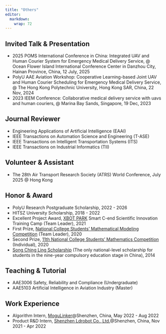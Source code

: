 ```yaml
---
title: "Others"
editor: 
  markdown: 
    wrap: 72
---
```



## Invited Talk \& Presentation

- 2025 POMS International Conference in China: Integrated UAV and Human Courier System for Emergency Medical Delivery Service, \@ Ocean Flower Island International Conference Center in Danzhou City, Hainan Province, China, 12 July, 2025 
- PolyU AAE Aviation Workshop: Cooperative Learning-based Joint UAV and Human Courier Scheduling for Emergency Medical Delivery Service, \@ The Hong Kong Polytechnic University, Hong Kong SAR, China, 22 Nov, 2024 
- 2023 IEEM Conference: Collaborative medical delivery service with uavs and human couriers, \@ Marina Bay Sands, Singapore, 19 Dec, 2023


## Journal Reviewer
- Engineering Applications of Artificial Intelligence (EAAI)
- IEEE Transactions on Automation Science and Engineering (T-ASE)
- IEEE Transactions on Intelligent Transportation Systems (ITS)
- IEEE Transactions on Industrial Informatics (TII)

## Volunteer \& Assistant

- The 28th Air Transport Research Society (ATRS) World Conference, July 2025 \@ Hong Kong

## Honor \& Award

- PolyU Research Postgraduate Scholarship, 2022 - 2026
- HITSZ University Scholarship, 2018 - 2022
- Excellent Project Award, [XBOT PARK](https://en.xbotpark.com/) Smart C-end Scientific Innovation Training Camp (Team Leader), 2021
- First Prize, [National College Students' Mathematical Modeling Competition](https://www.mcm.edu.cn/) (Team Leader), 2020
- Second Prize, [11th National College Students' Mathematics Competition](http://www.cmathc.cn/) (Individual), 2020
- [Song Ching Ling Scholarship](https://www.sclf.org/gyxmx/gzxmz/sqljxj/202312/t20231220_28341.htm) (The only national-level scholarship for students in the nine-year compulsory education stage in China), 2014
<!-- - 举例一些best paper award, student paper award之类的 -->

## Teaching \& Tutorial

- AAE3006 Safety, Reliability and Compliance (Undergraduate)
- AAE5103 Artificial Intelligence in Aviation Industry (Master)

## Work Experience

- Algorithm Intern, [MoguLinker](https://www.mogulinker.com/)@Shenzhen, China, May 2022 - Aug 2022
- Product R&D Intern, [Shenzhen Ldrobot Co., Ltd.](https://www.ldrobot.com/)@Shenzhen, China, Nov 2021 - Apr 2022
